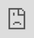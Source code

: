 ```yaml
---
title: ""
output:
  html_document:
    excludes:
      before_body: _navbar.html
    includes:
      before_body: navbar_home.html
---
```


<iframe src="https://public.tableau.com/views/AllClusters_15727949977220/SuburbanChange?:embed=y&:display_count=yes&:showVizHome=no!:origin=viz_share_link" style="position: absolute; top: 0; left: 0; width: 100%; height: 100%;" frameBorder="0" allowFullScreen />

